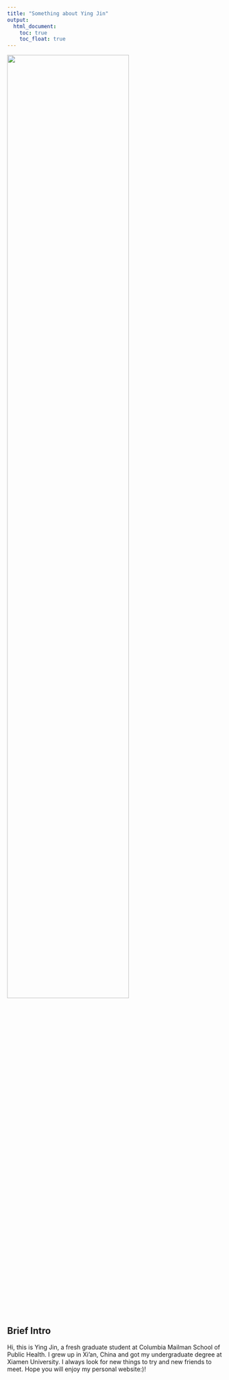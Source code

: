 ```yaml
---
title: "Something about Ying Jin"
output: 
  html_document:
    toc: true
    toc_float: true
---
```


<img src="pics/me.jpg" style="width:75%">

## Brief Intro

Hi, this is Ying Jin, a fresh graduate student at Columbia Mailman School of Public Health. I grew up in Xi'an, China and got my undergraduate degree at Xiamen University. I always look for new things to try  and new friends to meet. Hope you will enjoy my personal website:)!